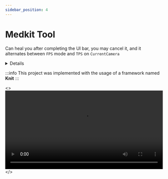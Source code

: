 ```yaml
---
sidebar_position: 4
---
```


# Medkit Tool

Can heal you after completing the UI bar, you may cancel it, and it alternates between `FPS` mode and `TPS` on `CurrentCamera`


<details>
  <summary>Details</summary>
  <div>
    <div>
    Enters FPS mode when equipped and using and switches to TPS when used / unequipped
    </div>
  </div>
</details>


:::info
  This project was implemented with the usage of a framework named **Knit**
:::


<>
  <video controls width="100%">
    <source src="https://cdn.discordapp.com/attachments/1122915878179192892/1122915878959325234/2023-06-25_22-33-22_-_Trim.mp4" type="video/mp4" />
    Your browser does not support the video tag.
  </video>
</>